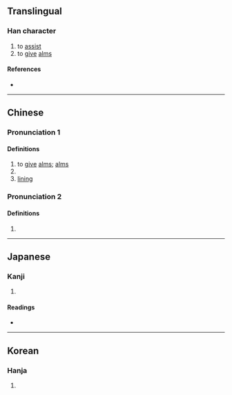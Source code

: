 {{character info}}
==Translingual==

===Han character===
{{Han char|rn=9|rad=人|as=16|sn=18|four=26210|canj=OYDU|ids=⿰亻親}}

# to [[assist]]
# to [[give]] [[alms]]

====References====
* {{Han ref|kx=0121.100|dkj=01274|dj=0255.110|hdz=10236.170|uh=512D|ud=20781|bh=EFB8|bd=61368}}

----

==Chinese==
{{zh-forms|s=𠋆}}

===Pronunciation 1===
{{zh-pron
|m=chèn
|m-s=
|dg=
|c=can3
|c-t=
|g=
|h=pfs=
|j=
|mb=
|md=
|mn=
|mn-t=
|w=
|x=
|mc=1
|oc=2
|cat=v,n
}}

====Definitions====
{{zh-hanzi}}

# to [[give]] [[alms]]; [[alms]]
# {{zh-alt-form|襯|to [[set off]]; to [[serve]] as a [[contrast]]}}
# [[lining]]

===Pronunciation 2===
{{zh-pron
|m=qìn
|mc=2
|oc=1
|cat=
}}

====Definitions====
{{zh-hanzi}}

# {{rfdef|zh}}

----

==Japanese==

===Kanji===
{{ja-kanji|grade=|rs=人16}}

# {{rfdef|ja|sort=人16}}

====Readings====
* {{ja-readings|on=しん|kun=いた-る, ちか-い, おそ-れる, うら, しく}}

----

==Korean==

===Hanja===
{{ko-hanja|hangeul=츤|rv=cheun|mr=ch'ŭn}}

# {{rfdef|ko|sort=人16}}